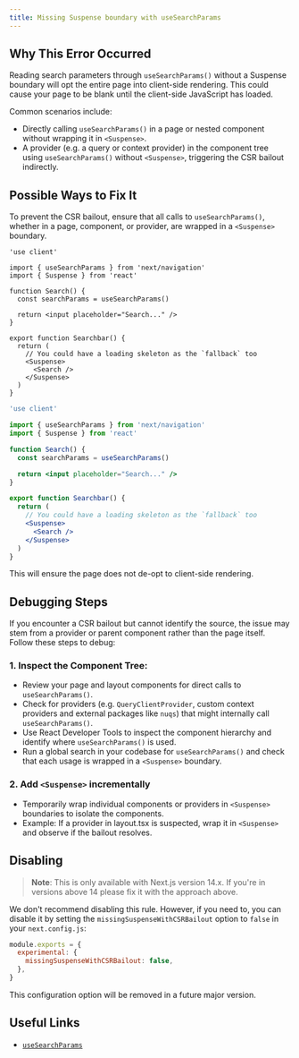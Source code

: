 ```yaml
---
title: Missing Suspense boundary with useSearchParams
---
```


## Why This Error Occurred

Reading search parameters through `useSearchParams()` without a Suspense boundary will opt the entire page into client-side rendering. This could cause your page to be blank until the client-side JavaScript has loaded.

Common scenarios include:
- Directly calling `useSearchParams()` in a page or nested component without wrapping it in `<Suspense>`.
- A provider (e.g. a query or context provider) in the component tree using `useSearchParams()` without `<Suspense>`, triggering the CSR bailout indirectly.

## Possible Ways to Fix It

To prevent the CSR bailout, ensure that all calls to `useSearchParams()`, whether in a page, component, or provider, are wrapped in a `<Suspense>` boundary.

```tsx filename="app/search.tsx" switcher
'use client'

import { useSearchParams } from 'next/navigation'
import { Suspense } from 'react'

function Search() {
  const searchParams = useSearchParams()

  return <input placeholder="Search..." />
}

export function Searchbar() {
  return (
    // You could have a loading skeleton as the `fallback` too
    <Suspense>
      <Search />
    </Suspense>
  )
}
```

```jsx filename="app/search.js" switcher
'use client'

import { useSearchParams } from 'next/navigation'
import { Suspense } from 'react'

function Search() {
  const searchParams = useSearchParams()

  return <input placeholder="Search..." />
}

export function Searchbar() {
  return (
    // You could have a loading skeleton as the `fallback` too
    <Suspense>
      <Search />
    </Suspense>
  )
}
```

This will ensure the page does not de-opt to client-side rendering.

## Debugging Steps

If you encounter a CSR bailout but cannot identify the source, the issue may stem from a provider or parent component rather than the page itself. Follow these steps to debug:
### 1. Inspect the Component Tree:
- Review your page and layout components for direct calls to `useSearchParams()`.
- Check for providers (e.g. `QueryClientProvider`, custom context providers and external packages like `nuqs`) that might internally call `useSearchParams()`.
- Use React Developer Tools to inspect the component hierarchy and identify where `useSearchParams()` is used.
- Run a global search in your codebase for `useSearchParams()` and check that each usage is wrapped in a `<Suspense>` boundary.


### 2. Add `<Suspense>` incrementally
- Temporarily wrap individual components or providers in `<Suspense>` boundaries to isolate the components.
- Example: If a provider in layout.tsx is suspected, wrap it in `<Suspense>` and observe if the bailout resolves.


## Disabling

> **Note**: This is only available with Next.js version 14.x. If you're in versions above 14 please fix it with the approach above.

We don't recommend disabling this rule. However, if you need to, you can disable it by setting the `missingSuspenseWithCSRBailout` option to `false` in your `next.config.js`:

```js filename="next.config.js"
module.exports = {
  experimental: {
    missingSuspenseWithCSRBailout: false,
  },
}
```

This configuration option will be removed in a future major version.

## Useful Links

- [`useSearchParams`](/docs/app/api-reference/functions/use-search-params)
